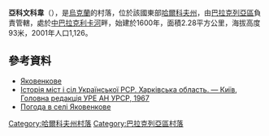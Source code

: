 {{coord|49|31|46|N|36|54|53|E|scale:100000_region:UA|display=title}}

'''亞科文科韋'''（{{lang-uk|Яковенкове}}），是[[烏克蘭|烏克蘭]]的村落，位於該國東部[[哈爾科夫州|哈爾科夫州]]，由[[巴拉克列亞區|巴拉克列亞區]]負責管轄，處於[[中巴拉克利卡河|中巴拉克利卡河]]畔，始建於1600年，面積2.28平方公里，海拔高度93米，2001年人口1,126。

==參考資料==
* [http://w1.c1.rada.gov.ua/pls/z7502/A005?rdat1=19.09.2011&rf7571=32155 Яковенкове]{{dead link|date=2017年11月 |bot=InternetArchiveBot |fix-attempted=yes }}
* [https://archive.is/20121223003418/http://www.igsu.org.ua/Harkovskja.obl/Balaklejskij.rajon/JAkovenkovo.html Історія міст і сіл Української РСР. Харківська область. — Київ, Головна редакція УРЕ АН УРСР, 1967]
* [http://weather.in.ua/ua/har'kovskaja/29527 Погода в селі Яковенкове] {{Wayback|url=http://weather.in.ua/ua/har'kovskaja/29527 |date=20200813180717 }}

{{DEFAULTSORT:Яковенкове}}
[[Category:哈爾科夫州村落|Category:哈爾科夫州村落]]
[[Category:巴拉克列亞區村落|Category:巴拉克列亞區村落]]


{{Kharkiv-geo-stub}}